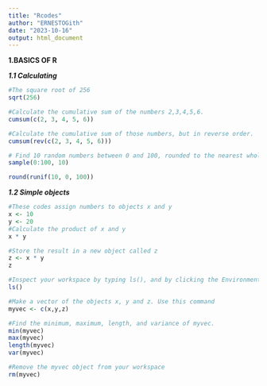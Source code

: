 ```yaml
---
title: "Rcodes"
author: "ERNESTOGith"
date: "2023-10-16"
output: html_document
---
```


**1.BASICS OF R**

***1.1 Calculating***
```r
#The square root of 256
sqrt(256)

#Calculate the cumulative sum of the numbers 2,3,4,5,6.
cumsum(c(2, 3, 4, 5, 6))

#Calculate the cumulative sum of those numbers, but in reverse order.
cumsum(rev(c(2, 3, 4, 5, 6)))

# Find 10 random numbers between 0 and 100, rounded to the nearest whole number.
sample(0:100, 10)

round(runif(10, 0, 100))
```

***1.2 Simple objects***
```r
#These codes assign numbers to objects x and y
x <- 10
y <- 20
#Calculate the product of x and y
x * y

#Store the result in a new object called z
z <- x * y
z

#Inspect your workspace by typing ls(), and by clicking the Environment tab in Rstudio, and find the three objects you created
ls()

#Make a vector of the objects x, y and z. Use this command
myvec <- c(x,y,z)

#Find the minimum, maximum, length, and variance of myvec.
min(myvec)
max(myvec)
length(myvec)
var(myvec)

#Remove the myvec object from your workspace
rm(myvec)
```